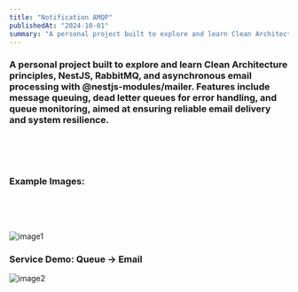 ```yaml
---
title: "Notification AMQP"
publishedAt: "2024-10-01"
summary: "A personal project built to explore and learn Clean Architecture principles, NestJS, RabbitMQ, and asynchronous email processing with @nestjs-modules/mailer. Features include message queuing, dead letter queues for error handling, and queue monitoring, aimed at ensuring reliable email delivery and system resilience."
---
```



### A personal project built to explore and learn Clean Architecture principles, NestJS, RabbitMQ, and asynchronous email processing with @nestjs-modules/mailer. Features include message queuing, dead letter queues for error handling, and queue monitoring, aimed at ensuring reliable email delivery and system resilience.

<br /> <br /> <br /> 

### Example Images:

<br /> <br /> <br /> 

![image1](/projects/notification-amqp/1.png)

### Service Demo: Queue → Email

![image2](/projects/notification-amqp/3.gif)
